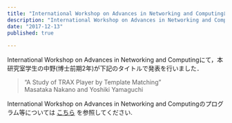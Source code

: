 ```yaml
---
title: "International Workshop on Advances in Networking and Computingにて本研究室の学生が発表しました"
description: "International Workshop on Advances in Networking and Computingにて，本研究室学生の中野(博士前期2年)が下記のタイトルで発表を行いました．"
date: "2017-12-13"
published: true
 
---
```


International Workshop on Advances in Networking and Computingにて，本研究室学生の中野(博士前期2年)が下記のタイトルで発表を行いました．

> “A Study of TRAX Player by Template Matching”  
> Masataka Nakano and Yoshiki Yamaguchi

International Workshop on Advances in Networking and Computingのプログラム等については [こちら](http://is-candar.org/wanc17) を参照してください.
